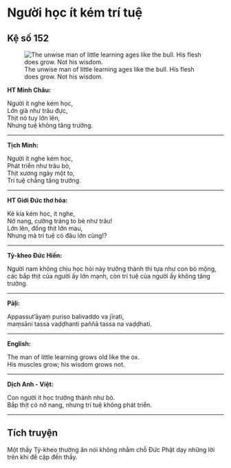 # Người học ít kém trí tuệ {- #nguoi-hoc-it-kem-tri-tue}

## Kệ số 152 {- #ke-so-152}

![The unwise man of little learning ages like the bull. His flesh does grow. Not his wisdom.](images/kinh-phap-cu-ke-so-152-dhammapada-verse-152.jpg){fig-align="center" .lightbox}

**HT Minh Châu:**

Người ít nghe kém học,  
Lớn già như trâu đực,  
Thịt nó tuy lớn lên,  
Nhưng tuệ không tăng trưởng.  

<hr class="divider">

**Tịch Minh:**

Người ít nghe kém học,  
Phát triển như trâu bò,  
Thịt xương ngày một to,  
Trí tuệ chẳng tăng trưởng.  



<hr class="divider">

**HT Giới Đức thơ hóa:**

Kẻ kia kém học, ít nghe,  
Nở nang, cường tráng to bè như trâu!  
Lớn lên, đống thịt lớn mau,  
Nhưng mà trí tuệ có đâu lớn cùng!?  

<hr class="divider">

**Tỳ-kheo Đức Hiền:**

Người nam không chịu học hỏi này trưởng thành thì tựa như con bò mộng, các bắp thịt của người ấy lớn mạnh, còn trí tuệ của người ấy không tăng trưởng.

<hr class="divider">

**Pāḷi:**

Appassut'āyaṃ puriso balivaddo va jīrati,  
maṃsāni tassa vaḍḍhanti paññā tassa na vaḍḍhati.  

<hr class="divider">

**English:**

The man of little learning grows old like the ox.  
His muscles grow; his wisdom grows not.  

<hr class="divider">

**Dịch Anh - Việt:**

 Con người ít học trưởng thành như bò.  
 Bắp thịt có nở nang, nhưng trí tuệ không phát triển.  

<hr class="divider">

## Tích truyện {- #tich-truyen}

Một thầy Tỳ-kheo thường ăn nói không nhằm chỗ Ðức Phật dạy những lời trên khi đề cập đến thầy.